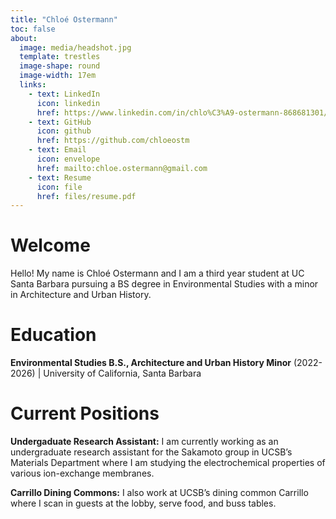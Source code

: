 ```yaml
---
title: "Chloé Ostermann"
toc: false
about:
  image: media/headshot.jpg
  template: trestles
  image-shape: round
  image-width: 17em
  links: 
    - text: LinkedIn
      icon: linkedin
      href: https://www.linkedin.com/in/chlo%C3%A9-ostermann-868681301/
    - text: GitHub
      icon: github
      href: https://github.com/chloeostm
    - text: Email
      icon: envelope
      href: mailto:chloe.ostermann@gmail.com
    - text: Resume
      icon: file
      href: files/resume.pdf
---
```


# Welcome

Hello! My name is Chloé Ostermann and I am a third year student at UC Santa Barbara pursuing a BS degree in Environmental Studies with a minor in Architecture and Urban History.

# Education

**Environmental Studies B.S., Architecture and Urban History Minor** (2022-2026) \| University of California, Santa Barbara

# Current Positions

**Undergaduate Research Assistant:** I am currently working as an undergraduate research assistant for the Sakamoto group in UCSB's Materials Department where I am studying the electrochemical properties of various ion-exchange membranes.

**Carrillo Dining Commons:** I also work at UCSB's dining common Carrillo where I scan in guests at the lobby, serve food, and buss tables.
